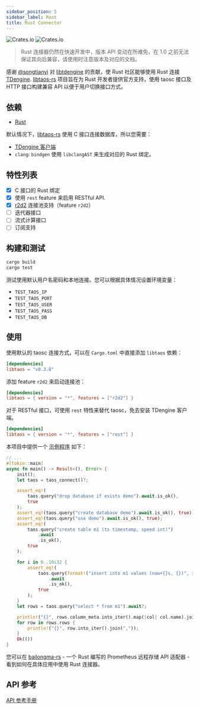 ```yaml
---
sidebar_position: 5
sidebar_label: Rust
title: Rust Connector
---
```


![Crates.io](https://img.shields.io/crates/v/libtaos) ![Crates.io](https://img.shields.io/crates/d/libtaos)

> Rust 连接器仍然在快速开发中，版本 API 变动在所难免，在 1.0 之前无法保证其向后兼容，请使用时注意版本及对应的文档。

感谢 [@songtianyi](https://github.com/songtianyi) 对 [libtdengine](https://github.com/songtianyi/tdengine-rust-bindings) 的贡献，使 Rust 社区能够使用 Rust 连接[TDengine]. [libtaos-rs] 项目旨在为 Rust 开发者提供官方支持，使用 taosc 接口及 HTTP 接口构建兼容 API 以便于用户切换接口方式。

## 依赖

- [Rust](https://www.rust-lang.org/learn/get-started)

默认情况下，[libtaos-rs] 使用 C 接口连接数据库，所以您需要：

- [TDengine 客户端](https://www.taosdata.com/cn/getting-started/#%E9%80%9A%E8%BF%87%E5%AE%89%E8%A3%85%E5%8C%85%E5%AE%89%E8%A3%85)
- `clang`: `bindgen` 使用 `libclangAST` 来生成对应的 Rust 绑定。

## 特性列表

- [x] C 接口的 Rust 绑定
- [x] 使用 `rest` feature 来启用 RESTful API.
- [x] [r2d2] 连接池支持（feature `r2d2`）
- [ ] 迭代器接口
- [ ] 流式计算接口
- [ ] 订阅支持

## 构建和测试

```sh
cargo build
cargo test
```

测试使用默认用户名密码和本地连接。您可以根据具体情况设置环境变量：

- `TEST_TAOS_IP`
- `TEST_TAOS_PORT`
- `TEST_TAOS_USER`
- `TEST_TAOS_PASS`
- `TEST_TAOS_DB`

## 使用

使用默认的 taosc 连接方式，可以在 `Cargo.toml` 中直接添加 `libtaos` 依赖：

```toml
[dependencies]
libtaos = "v0.3.8"
```

添加 feature `r2d2` 来启动连接池：

```toml
[dependencies]
libtaos = { version = "*", features = ["r2d2"] }
```

对于 RESTful 接口，可使用 `rest` 特性来替代 taosc，免去安装 TDengine 客户端。

```toml
[dependencies]
libtaos = { version = "*", features = ["rest"] }
```

本项目中提供一个 [示例程序](https://github.com/taosdata/libtaos-rs/blob/main/examples/demo.rs) 如下：

```rust
// ...
#[tokio::main]
async fn main() -> Result<(), Error> {
    init();
    let taos = taos_connect()?;

    assert_eq!(
        taos.query("drop database if exists demo").await.is_ok(),
        true
    );
    assert_eq!(taos.query("create database demo").await.is_ok(), true);
    assert_eq!(taos.query("use demo").await.is_ok(), true);
    assert_eq!(
        taos.query("create table m1 (ts timestamp, speed int)")
            .await
            .is_ok(),
        true
    );

    for i in 0..10i32 {
        assert_eq!(
            taos.query(format!("insert into m1 values (now+{}s, {})", i, i).as_str())
                .await
                .is_ok(),
            true
        );
    }
    let rows = taos.query("select * from m1").await?;

    println!("{}", rows.column_meta.into_iter().map(|col| col.name).join(","));
    for row in rows.rows {
        println!("{}", row.into_iter().join(","));
    }
    Ok(())
}
```

您可以在 [bailongma-rs] - 一个 Rust 编写的 Prometheus 远程存储 API 适配器 - 看到如何在具体应用中使用 Rust 连接器。

## API 参考

[API 参考手册](https://docs.rs/libtaos/latest/libtaos/)

[libtaos-rs]: https://github.com/taosdata/libtaos-rs
[tdengine]: https://github.com/taosdata/TDengine
[bailongma-rs]: https://github.com/taosdata/bailongma-rs
[r2d2]: https://crates.io/crates/r2d2
